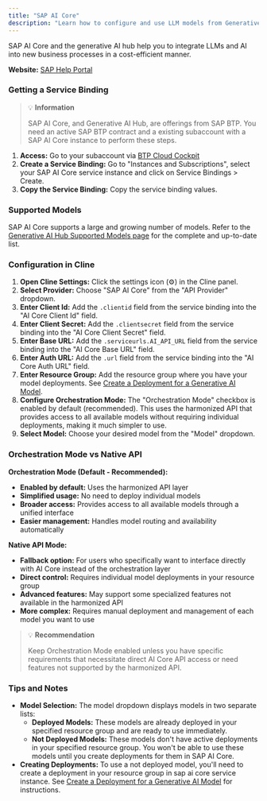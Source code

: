 ```yaml
---
title: "SAP AI Core"
description: "Learn how to configure and use LLM models from Generative AI Hub in SAP AI Core with Cline."
---
```


SAP AI Core and the generative AI hub help you to integrate LLMs and AI into new business processes in a cost-efficient manner.

**Website:** [SAP Help Portal](https://help.sap.com/docs/sap-ai-core/sap-ai-core-service-guide/what-is-sap-ai-core)

### Getting a Service Binding

> 💡 **Information**
>
> SAP AI Core, and Generative AI Hub, are offerings from SAP BTP.
> You need an active SAP BTP contract and a existing subaccount with a SAP AI Core instance to perform these steps.

1. **Access:** Go to your subaccount via [BTP Cloud Cockpit](cockpit.btp.cloud.sap/cockpit)
2. **Create a Service Binding:** Go to "Instances and Subscriptions", select your SAP AI Core service instance and click on Service Bindings > Create.
3. **Copy the Service Binding:** Copy the service binding values.

### Supported Models

SAP AI Core supports a large and growing number of models.
Refer to the [Generative AI Hub Supported Models page](https://me.sap.com/notes/3437766) for the complete and up-to-date list.

### Configuration in Cline

1.  **Open Cline Settings:** Click the settings icon (⚙️) in the Cline panel.
2.  **Select Provider:** Choose "SAP AI Core" from the "API Provider" dropdown.
3.  **Enter Client Id:** Add the `.clientid` field from the service binding into the "AI Core Client Id" field.
4.  **Enter Client Secret:** Add the `.clientsecret` field from the service binding into the "AI Core Client Secret" field.
5.  **Enter Base URL:** Add the `.serviceurls.AI_API_URL` field from the service binding into the "AI Core Base URL" field.
6.  **Enter Auth URL:** Add the `.url` field from the service binding into the "AI Core Auth URL" field.
7.  **Enter Resource Group:** Add the resource group where you have your model deployments. See [Create a Deployment for a Generative AI Model](https://help.sap.com/docs/sap-ai-core/sap-ai-core-service-guide/create-deployment-for-generative-ai-model-in-sap-ai-core).
8.  **Configure Orchestration Mode:** The "Orchestration Mode" checkbox is enabled by default (recommended). This uses the harmonized API that provides access to all available models without requiring individual deployments, making it much simpler to use.
9.  **Select Model:** Choose your desired model from the "Model" dropdown.

### Orchestration Mode vs Native API

**Orchestration Mode (Default - Recommended):**
- **Enabled by default:** Uses the harmonized API layer
- **Simplified usage:** No need to deploy individual models
- **Broader access:** Provides access to all available models through a unified interface
- **Easier management:** Handles model routing and availability automatically

**Native API Mode:**
- **Fallback option:** For users who specifically want to interface directly with AI Core instead of the orchestration layer
- **Direct control:** Requires individual model deployments in your resource group
- **Advanced features:** May support some specialized features not available in the harmonized API
- **More complex:** Requires manual deployment and management of each model you want to use

> 💡 **Recommendation**
>
> Keep Orchestration Mode enabled unless you have specific requirements that necessitate direct AI Core API access or need features not supported by the harmonized API.

### Tips and Notes

-   **Model Selection:** The model dropdown displays models in two separate lists:
    -   **Deployed Models:** These models are already deployed in your specified resource group and are ready to use immediately.
    -   **Not Deployed Models:** These models don't have active deployments in your specified resource group. You won't be able to use these models until you create deployments for them in SAP AI Core.
-   **Creating Deployments:** To use a not deployed model, you'll need to create a deployment in your resource group in sap ai core service instance. See [Create a Deployment for a Generative AI Model](https://help.sap.com/docs/sap-ai-core/sap-ai-core-service-guide/create-deployment-for-generative-ai-model-in-sap-ai-core) for instructions.
